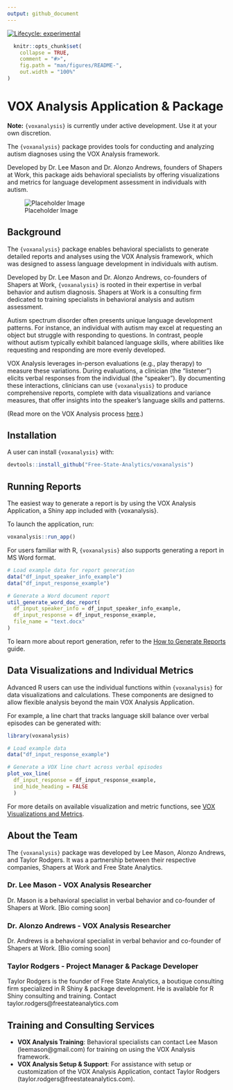 ```yaml
---
output: github_document
---
```


<!-- README.md is generated from README.Rmd. Please edit that file -->

<!-- badges: start -->
[![Lifecycle: experimental](https://img.shields.io/badge/lifecycle-experimental-orange.svg)](https://lifecycle.r-lib.org/articles/stages.html#experimental)
<!-- badges: end -->

```r
  knitr::opts_chunk$set(
    collapse = TRUE,
    comment = "#>",
    fig.path = "man/figures/README-",
    out.width = "100%"
)
```

# VOX Analysis Application & Package

**Note:** `{voxanalysis}` is currently under active development. Use it at your own discretion.

The `{voxanalysis}` package provides tools for conducting and analyzing autism diagnoses using the VOX Analysis framework. 

Developed by Dr. Lee Mason and Dr. Alonzo Andrews, founders of Shapers at Work, this package aids behavioral specialists by offering visualizations and metrics for language development assessment in individuals with autism.

![Placeholder Image](https://placehold.co/600x400)

## Background

The `{voxanalysis}` package enables behavioral specialists to generate detailed reports and analyses using the VOX Analysis framework, which was designed to assess language development in individuals with autism.

Developed by Dr. Lee Mason and Dr. Alonzo Andrews, co-founders of Shapers at Work, `{voxanalysis}` is rooted in their expertise in verbal behavior and autism diagnosis. Shapers at Work is a consulting firm dedicated to training specialists in behavioral analysis and autism assessment.

Autism spectrum disorder often presents unique language development patterns. For instance, an individual with autism may excel at requesting an object but struggle with responding to questions. In contrast, people without autism typically exhibit balanced language skills, where abilities like requesting and responding are more evenly developed.

VOX Analysis leverages in-person evaluations (e.g., play therapy) to measure these variations. During evaluations, a clinician (the “listener”) elicits verbal responses from the individual (the “speaker”). By documenting these interactions, clinicians can use `{voxanalysis}` to produce comprehensive reports, complete with data visualizations and variance measures, that offer insights into the speaker’s language skills and patterns.

(Read more on the VOX Analysis process [here](https://www.verbalbehavior.org/vox).)

## Installation

A user can install `{voxanalysis}` with:

```r
devtools::install_github("Free-State-Analytics/voxanalysis")
```

## Running Reports

The easiest way to generate a report is by using the VOX Analysis Application, a Shiny app included with {voxanalysis}.

To launch the application, run:

```r
voxanalysis::run_app()
```

For users familiar with R, `{voxanalysis}` also supports generating a report in MS Word format.

```r
# Load example data for report generation
data("df_input_speaker_info_example")
data("df_input_response_example")

# Generate a Word document report
util_generate_word_doc_report(
  df_input_speaker_info = df_input_speaker_info_example,
  df_input_response = df_input_response_example,
  file_name = "text.docx"
)
```

To learn more about report generation, refer to the [How to Generate Reports](https://free-state-analytics.github.io/voxanalysis/articles/generatingreports.html) guide.

## Data Visualizations and Individual Metrics

Advanced R users can use the individual functions within `{voxanalysis}` for data visualizations and calculations. These components are designed to allow flexible analysis beyond the main VOX Analysis Application.

For example, a line chart that tracks language skill balance over verbal episodes can be generated with:

```r
library(voxanalysis)

# Load example data
data("df_input_response_example")

# Generate a VOX line chart across verbal episodes
plot_vox_line(
  df_input_response = df_input_response_example,
  ind_hide_heading = FALSE
  )
```

For more details on available visualization and metric functions, see [VOX Visualizations and Metrics](https://free-state-analytics.github.io/voxanalysis/articles/datavizandcharts.html).

## About the Team

The `{voxanalysis}` package was developed by Lee Mason, Alonzo Andrews, and Taylor Rodgers. It was a partnership between their respective companies, Shapers at Work and Free State Analytics.

### Dr. Lee Mason - VOX Analysis Researcher
Dr. Mason is a behavioral specialist in verbal behavior and co-founder of Shapers at Work. [Bio coming soon]

### Dr. Alonzo Andrews - VOX Analysis Researcher
Dr. Andrews is a behavioral specialist in verbal behavior and co-founder of Shapers at Work. [Bio coming soon]

### Taylor Rodgers - Project Manager & Package Developer

Taylor Rodgers is the founder of Free State Analytics, a boutique consulting firm specialized in R Shiny & package development. He is available for R Shiny consulting and training. Contact taylor.rodgers@freestateanalytics.com

## Training and Consulting Services

- **VOX Analysis Training**: Behavioral specialists can contact Lee Mason (leemason@gmail.com) for training on using the VOX Analysis framework.
- **VOX Analysis Setup & Support**: For assistance with setup or customization of the VOX Analysis Application, contact Taylor Rodgers (taylor.rodgers@freestateanalytics.com).

